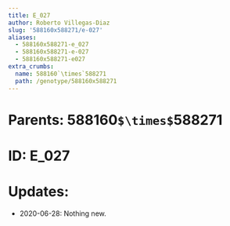 ```yaml
---
title: E_027
author: Roberto Villegas-Diaz
slug: '588160x588271/e-027'
aliases:
  - 588160x588271-e_027
  - 588160x588271-e-027
  - 588160x588271-e027
extra_crumbs:
  name: 588160`\times`588271
  path: /genotype/588160x588271
---
```


# **Parents**: 588160`$\times$`588271
# **ID**: E_027
# **Updates**: 
 - 2020-06-28: Nothing new.
